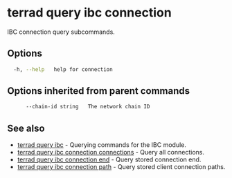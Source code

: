 # terrad query ibc connection

IBC connection query subcommands. 

## Options

```sh Terrad
  -h, --help   help for connection
```

## Options inherited from parent commands

```sh Terrad
      --chain-id string   The network chain ID
```

## See also

* [terrad query ibc](./terrad_query_ibc.mdx)	 - Querying commands for the IBC module.
* [terrad query ibc connection connections](./terrad_query_ibc_connection_connections.mdx)	 - Query all connections.
* [terrad query ibc connection end](./terrad_query_ibc_connection_end.mdx)	 - Query stored connection end.
* [terrad query ibc connection path](./terrad_query_ibc_connection_path.mdx)	 - Query stored client connection paths.


